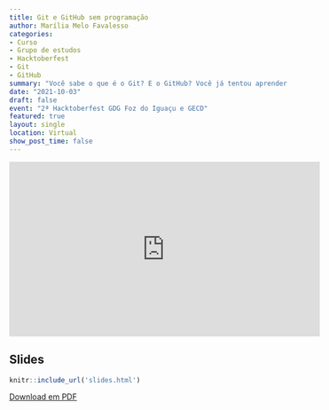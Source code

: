 ```yaml
---
title: Git e GitHub sem programação
author: Marília Melo Favalesso
categories:
- Curso
- Grupo de estudos
- Hacktoberfest
- Git
- GitHub
summary: "Você sabe o que é o Git? E o GitHub? Você já tentou aprender a versionar com o Git, mas achou difícil por causa das dezenas de comandos? Se a sua resposta é SIM, te convidamos para conhecer o GitHub desktop :D Aprenda a versionar seus projetos sem digitar uma linha de código! ;)"
date: "2021-10-03"
draft: false
event: "2ª Hacktoberfest GDG Foz do Iguaçu e GECD"
featured: true
layout: single
location: Virtual
show_post_time: false
---
```


<iframe width="560" height="315" src="https://www.youtube.com/embed/SPy09HfHYh0" title="YouTube video player" frameborder="0" allow="accelerometer; autoplay; clipboard-write; encrypted-media; gyroscope; picture-in-picture" allowfullscreen></iframe>

## Slides

```r
knitr::include_url('slides.html')
```

[Download em PDF](slides.pdf)